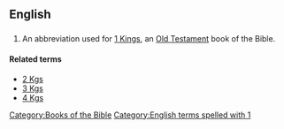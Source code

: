 ==English==

==={{abbreviation}}===
{{infl|en|abbreviation}}

# {{biblical}} An abbreviation used for [[1 Kings]], an [[Old Testament]] book of the Bible.

====Related terms====
*[[2 Kgs]]
*[[3 Kgs]]
*[[4 Kgs]]

[[Category:Books of the Bible]]
[[Category:English terms spelled with 1]]